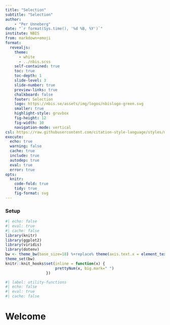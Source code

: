 ```yaml
---
title: "Selection"
subtitle: "Selection"
author:
    - "Per Unneberg"
date: "`r format(Sys.time(), '%d %B, %Y')`"
institute: NBIS
from: markdown+emoji
format:
  revealjs:
    theme:
      - white
      - ../nbis.scss
    self-contained: true
    toc: true
    toc-depth: 1
    slide-level: 3
    slide-number: true
    preview-links: true
    chalkboard: false
    footer: Selection
    logo: https://nbis.se/assets/img/logos/nbislogo-green.svg
    smaller: true
    highlight-style: gruvbox
    fig-height: 12
    fig-width: 10
    navigation-mode: vertical
csl: https://raw.githubusercontent.com/citation-style-language/styles/master/apa.csl
execute:
  echo: true
  warning: false
  cache: true
  include: true
  autodep: true
  eval: true
  error: true
opts:
  knitr:
    code-fold: true
    tidy: true
    fig-format: svg
---
```


### Setup  {visibility="hidden" .unnumbered .unlisted}

```r
#| echo: false
#| eval: true
#| cache: false
library(knitr)
library(ggplot2)
library(viridis)
library(dotenv)
bw <- theme_bw(base_size=18) %+replace% theme(axis.text.x = element_text(angle = 45, hjust = 1, vjust = 1))
theme_set(bw)
knitr::knit_hooks$set(inline = function(x) {
                      prettyNum(x, big.mark=" ")
                  })
```
```r
#| label: utility-functions
#| echo: false
#| eval: true
#| cache: false
```


# Welcome
